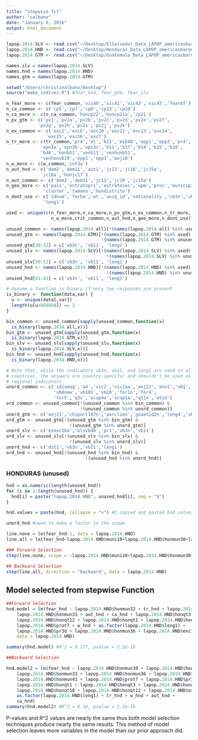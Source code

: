 ```yaml
---
title: "stepwise fct"
author: "calbano"
date: "January 6, 2016"
output: html_document
---
```

```r
lapop.2014.SLV <- read.csv("~/Desktop/ElSalvador_Data_LAPOP_americasbarometer_2014.csv")
lapop.2014.HND <- read.csv("~/Desktop/Honduras_Data_LAPOP_americasbarometer_2014.csv")
lapop.2014.GTM <- read.csv("~/Desktop/Guatemala_Data_LAPOP_americasbarometer_2014.csv")

names.slv = names(lapop.2014.SLV)
names.hnd = names(lapop.2014.HND)
names.gtm = names(lapop.2014.GTM)
```

```r
setwd("/Users/christiealbano/Desktop")
source("make_indices.R") #fear_hnd, fear_gtm, fear_slv
```

```r
n_fear_more <- c(fear_common,'vic40','vic41','vic43','vic45','fear6f')
n_ca_common <- c('cp5','cp7','cp8','cp13','cp20')
n_ca_more <- c(n_ca_common,'honcp22','honcp21a','cp21')
n_pv_gtm <- c('pv1','pv2a','pv2b','pv2c','pv2d','pv2e','pv2f',
            'pv2g','pv2h','pv2i','pv2j','pv2k')
n_ex_common <- c('exc2','exc6','exc20','exc11','exc13','exc14',
               'exc15','exc16','exc7')
n_tr_more <- c(tr_common,'pr4','m1','b11','esb48','epp1','epp3','pr4',
             'epn3a','epn3b','epn3c','b11','b37','b14','b15','b19',
             'b46','honb51','venb11','venhonb51',
             'venhonvb10','epp1','epp3','aoj18')
n_w_more <- c(w_common,'inf3a')
n_aut_hnd <- c('dem2','dem11','aut1','jc13','jc10','jc15a',
             'jc16a','honjc17')
n_aut_common <- c('dem2','dem11','jc13','jc10','jc15a')
n_geo_more <- c('pais','estratopri','estratosec','upm','prov','municipio',
              'cluster','tamano','hondistrito')
n_dont_use <- c('idnum','fecha','wt','uniq_id','nationality','vb3n','vb11',
              'leng1')

used <- unique(c(n_fear_more,n_ca_more,n_pv_gtm,n_ex_common,n_tr_more,
                 n_w_more,crit_common,n_aut_hnd,n_geo_more,n_dont_use))

unused_common <- names(lapop.2014.all)[!(names(lapop.2014.all) %in% used)]
unused_gtm <- names(lapop.2014.GTM)[!(names(lapop.2014.GTM) %in% used) & 
                                    !(names(lapop.2014.GTM) %in% unused_common)]
unused_gtm[30:32] = c('vb3n', 'vb11', 'leng1')
unused_slv <- names(lapop.2014.SLV)[!(names(lapop.2014.SLV) %in% used) & 
                                      !(names(lapop.2014.SLV) %in% unused_common)]
unused_slv[50:52] = c('vb3n', 'vb11', 'leng1')
unused_hnd <- names(lapop.2014.HND)[!(names(lapop.2014.HND) %in% used) & 
                                      !(names(lapop.2014.HND) %in% unused_common)]
unused_hnd[41:43] = c('vb3n', 'vb11', 'leng1')
```

```r
# Assume a function is binary if only two responses are present
is_binary <- function(data,var) {
  u <- unique(data[,var])
  length(u[u<888888]) == 2
}

bin_common <- unused_common[sapply(unused_common,function(x) 
  is_binary(lapop.2014.all,x))]
bin_gtm <- unused_gtm[sapply(unused_gtm,function(x) 
  is_binary(lapop.2014.GTM,x))]
bin_slv <- unused_slv[sapply(unused_slv,function(x) 
  is_binary(lapop.2014.SLV,x))]
bin_hnd <- unused_hnd[sapply(unused_hnd,function(x) 
  is_binary(lapop.2014.HND,x))]

# Note that, while the indicators vb3n, vb11, and leng1 are used in all three
# countries, the answers are country-specific and shouldn't be used as 
# regional indicators.
unord_common <- c('idiomaq','a4','vic2','vic2aa','aoj22','env1','vb1',
                  'vb4new','vb101','vb20','for1n','for4',
                  'for5','q3c','ocup4a','ocup1a','q11n','etid')
ord_common <- unused_common[!(unused_common %in% bin_common) &
                            !(unused_common %in% unord_common)]
unord_gtm <- c('aoj21','chipart107n','parclien','guaetid2n','leng4','vb3n','vb11','leng1')
ord_gtm <- unused_gtm[!(unused_gtm %in% bin_gtm) &
                        !(unused_gtm %in% unord_gtm)]
unord_slv <- c('esexc16a','elsvb48','pr1','vb3n','vb11')
ord_slv <- unused_slv[!(unused_slv %in% bin_slv) &
                        !(unused_slv %in% unord_slv)]
unord_hnd <- c('dst1','vb3n','vb11','leng1')
ord_hnd <- unused_hnd[!(unused_hnd %in% bin_hnd) &
                              !(unused_hnd %in% unord_hnd)]
```

### HONDURAS (unused) ###
```r
hnd = as.numeric(length(unused_hnd))
for (i in 1:length(unused_hnd)) {
  hnd[i] = paste("lapop.2014.HND", unused_hnd[i], sep = "$")  
}

hnd.values = paste(hnd, collapse = "+") #I copied and pasted hnd.values (but removed the quotes) and added it to the scope of the step function

unord_hnd #need to make a factor in the scope 

line.none = lm(fear_hnd~1, data = lapop.2014.HND)
line.all = lm(fear_hnd~lapop.2014.HND$muni10+lapop.2014.HND$honmun30+lapop.2014.HND$honmuni31+lapop.2014.HND$honmun32+lapop.2014.HND$honmun33+lapop.2014.HND$honmun36+lapop.2014.HND$honmun37+lapop.2014.HND$honmun38+lapop.2014.HND$honmun39+lapop.2014.HND$honmun40+lapop.2014.HND$honmun41+lapop.2014.HND$honmun42+lapop.2014.HND$cpss1+lapop.2014.HND$prot4+lapop.2014.HND$prot7+lapop.2014.HND$ico2+lapop.2014.HND$mil1+lapop.2014.HND$mil2+lapop.2014.HND$pr3d+lapop.2014.HND$pr3e+lapop.2014.HND$honqt1+lapop.2014.HND$honqt2+lapop.2014.HND$honqt3+lapop.2014.HND$honqt4+lapop.2014.HND$honqt5+lapop.2014.HND$honqt6+lapop.2014.HND$honqt7+lapop.2014.HND$honqt8+lapop.2014.HND$honqt9+lapop.2014.HND$honqt10+lapop.2014.HND$honqt11+lapop.2014.HND$honqt12+lapop.2014.HND$m2+lapop.2014.HND$honm3+lapop.2014.HND$coer1+lapop.2014.HND$ros1+as.factor(lapop.2014.HND$dst1)+lapop.2014.HND$per4+lapop.2014.HND$per9+lapop.2014.HND$exc18+as.factor(lapop.2014.HND$vb3n)+ as.factor(lapop.2014.HND$vb11)+ as.factor(lapop.2014.HND$leng1) + tr_hnd + w_hnd + crit_hnd + aut_hnd + ex_hnd + ca_hnd)

### Forward Selection
step(line.none, scope = ~lapop.2014.HND$muni10+lapop.2014.HND$honmun30+lapop.2014.HND$honmuni31+lapop.2014.HND$honmun32+lapop.2014.HND$honmun33+lapop.2014.HND$honmun36+lapop.2014.HND$honmun37+lapop.2014.HND$honmun38+lapop.2014.HND$honmun39+lapop.2014.HND$honmun40+lapop.2014.HND$honmun41+lapop.2014.HND$honmun42+lapop.2014.HND$cpss1+lapop.2014.HND$prot4+lapop.2014.HND$prot7+lapop.2014.HND$ico2+lapop.2014.HND$mil1+lapop.2014.HND$mil2+lapop.2014.HND$pr3d+lapop.2014.HND$pr3e+lapop.2014.HND$honqt1+lapop.2014.HND$honqt2+lapop.2014.HND$honqt3+lapop.2014.HND$honqt4+lapop.2014.HND$honqt5+lapop.2014.HND$honqt6+lapop.2014.HND$honqt7+lapop.2014.HND$honqt8+lapop.2014.HND$honqt9+lapop.2014.HND$honqt10+lapop.2014.HND$honqt11+lapop.2014.HND$honqt12+lapop.2014.HND$m2+lapop.2014.HND$honm3+lapop.2014.HND$coer1+lapop.2014.HND$ros1+as.factor(lapop.2014.HND$dst1)+lapop.2014.HND$per4+lapop.2014.HND$per9+lapop.2014.HND$exc18+as.factor(lapop.2014.HND$vb3n)+ as.factor(lapop.2014.HND$vb11)+ as.factor(lapop.2014.HND$leng1) + tr_hnd + w_hnd + crit_hnd + aut_hnd + ex_hnd + ca_hnd, direction = "forward", data = lapop.2014.HND)

## Backward Selection
step(line.all, direction = "backward", data = lapop.2014.HND)
```

## Model selected from stepwise Function ## 
```r
##Forward Selection 
hnd.model = lm(fear_hnd ~ lapop.2014.HND$honmun32 + tr_hnd + lapop.2014.HND$honqt8 + 
    lapop.2014.HND$honmun33 + aut_hnd + ca_hnd + lapop.2014.HND$honqt3 + 
    lapop.2014.HND$honqt12 + lapop.2014.HND$honqt1 + lapop.2014.HND$honmun30 + 
    lapop.2014.HND$prot7 + w_hnd + as.factor(lapop.2014.HND$leng1) + 
    lapop.2014.HND$pr3d + lapop.2014.HND$honmun36 + lapop.2014.HND$exc18, 
    data = lapop.2014.HND)

summary(hnd.model) #R^2 = 0.177, pvalue < 2.2e-16

##Backward Selection

hnd.model2 = lm(fear_hnd ~ lapop.2014.HND$honmun30 + lapop.2014.HND$honmun32 + 
    lapop.2014.HND$honmun33 + lapop.2014.HND$honmun36 + lapop.2014.HND$honmun40 + 
    lapop.2014.HND$honmun41 + lapop.2014.HND$prot7 + lapop.2014.HND$pr3d + 
    lapop.2014.HND$honqt1 + lapop.2014.HND$honqt3 + lapop.2014.HND$honqt8 + 
    lapop.2014.HND$honqt10 + lapop.2014.HND$honqt12 + lapop.2014.HND$exc18 + 
    as.factor(lapop.2014.HND$leng1) + tr_hnd + w_hnd + aut_hnd + 
    ca_hnd)
summary(hnd.model2) #R^2 = 0.18, pvalue < 2.2e-16
```

P-values and R^2 values are nearly the same thus both model selection techniques produce nearly the same results. This method of model selection leaves more variables in the model than our prior approach did. 
